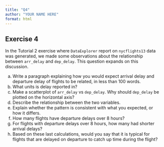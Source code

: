 ```yaml
---
title: "Q4"
author: "YOUR NAME HERE"
format: html
---
```


## Exercise 4

In the Tutorial 2 exercise where `DataExplorer` report on `nycflights13` data was generated, we made some observations about the relationship between `arr_delay` and `dep_delay`. This question expands on this discussion.

a. Write a paragraph explaining how you would expect arrival delay and departure delay of flights to be related, in less than 100 words.
b. What units is delay reported in?
c. Make a scatterplot of `arr_delay` vs `dep_delay`. Why should `dep_delay` be plotted on the horizontal axis?
d. Describe the relationship between the two variables. 
e. Explain whether the pattern is consistent with what you expected, or how it differs.
f. How many flights have departure delays over 8 hours?
g. For flights with departure delays over 8 hours, how many had shorter arrival delays?
h. Based on these last calculations, would you say that it is typical for flights that are delayed on departure to catch up time during the flight?
